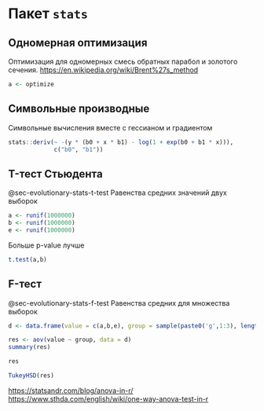 # Пакет `stats` {#sec-r-tools-stats}

## Одномерная оптимизация {#sec-r-tools-stats-optimize}

Оптимизация для одномерных смесь обратных парабол и золотого сечения. <https://en.wikipedia.org/wiki/Brent%27s_method>
```r
a <- optimize
```

## Символьные производные {#sec-r-tools-stats-deriv}

Символьные вычисления вместе с гессианом и градиентом

```r
stats::deriv(~ -(y * (b0 + x * b1) - log(1 + exp(b0 + b1 * x))),
             c("b0", "b1"))
```

## T-тест Стьюдента {#sec-r-tools-stats-t-test}

@sec-evolutionary-stats-t-test Равенства средних значений двух выборок

```r
a <- runif(1000000)
b <- runif(1000000)
e <- runif(1000000)
```

Больше p-value лучше

```r
t.test(a,b)
```

## F-тест {#sec-r-tools-stats-f-test}

@sec-evolutionary-stats-f-test Равенства средних для множества выборок

```r
d <- data.frame(value = c(a,b,e), group = sample(paste0('g',1:3), length(a)*3, replace = TRUE))
```

```r
res <- aov(value ~ group, data = d)
summary(res)
```

```r
res
```


```r
TukeyHSD(res)
```


<https://statsandr.com/blog/anova-in-r/>
<https://www.sthda.com/english/wiki/one-way-anova-test-in-r>
